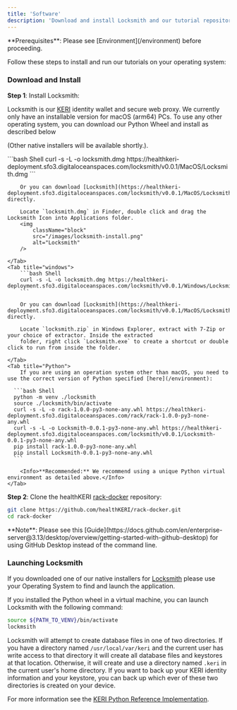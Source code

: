 ```yaml
---
title: 'Software'
description: 'Download and install Locksmith and our tutorial repository.'
---
```


<Info>
  **Prerequisites**: Please see [Environment](/environment) before proceeding. <br />
</Info>

Follow these steps to install and run our tutorials on your operating system:


### Download and Install

**Step 1**: Install Locksmith:

Locksmith is our [KERI](/essentials/overview) identity wallet and secure web proxy.  We currently only have an installable version for macOS (arm64) PCs.  To use any other operating system, you can download our Python Wheel and install as described below

(Other native installers will be available shortly.).

<Tabs>
    <Tab title="macOS">
        ```bash Shell
        curl -s -L -o locksmith.dmg https://healthkeri-deployment.sfo3.digitaloceanspaces.com/locksmith/v0.0.1/MacOS/Locksmith.dmg
        ```

        Or you can download [Locksmith](https://healthkeri-deployment.sfo3.digitaloceanspaces.com/locksmith/v0.0.1/MacOS/Locksmith.dmg) directly.

        Locate `locksmith.dmg` in Finder, double click and drag the Locksmith Icon into Applications folder.
        <img
            className="block"
            src="/images/locksmith-install.png"
            alt="Locksmith"
        />

    </Tab>
    <Tab title="windows">
        ```bash Shell
        curl -s -L -o locksmith.dmg https://healthkeri-deployment.sfo3.digitaloceanspaces.com/locksmith/v0.0.1/Windows/Locksmith.zip
        ```

        Or you can download [Locksmith](https://healthkeri-deployment.sfo3.digitaloceanspaces.com/locksmith/v0.0.1/MacOS/Locksmith.zip) directly.

        Locate `locksmith.zip` in Windows Explorer, extract with 7-Zip or your choice of extractor. Inside the extracted
        folder, right click `Locksmith.exe` to create a shortcut or double click to run from inside the folder.

    </Tab>
    <Tab title="Python">
        If you are using an operation system other than macOS, you need to use the correct version of Python specified [here](/environment):

      ```bash Shell
      python -m venv ./locksmith
      source ./locksmith/bin/activate
      curl -s -L -o rack-1.0.0-py3-none-any.whl https://healthkeri-deployment.sfo3.digitaloceanspaces.com/rack/rack-1.0.0-py3-none-any.whl
      curl -s -L -o Locksmith-0.0.1-py3-none-any.whl https://healthkeri-deployment.sfo3.digitaloceanspaces.com/locksmith/v0.0.1/Locksmith-0.0.1-py3-none-any.whl
      pip install rack-1.0.0-py3-none-any.whl
      pip install Locksmith-0.0.1-py3-none-any.whl
      ```

        <Info>**Recommended:** We recommend using a unique Python virtual environment as detailed above.</Info>
    </Tab>
</Tabs>

**Step 2**: Clone the healthKERI [rack-docker](https://github.com/healthKERI/rack-docker) repository:

<CodeGroup>

```bash Git
git clone https://github.com/healthKERI/rack-docker.git
cd rack-docker
```
</CodeGroup>

<Note>
    **Note**: Please see this [Guide](https://docs.github.com/en/enterprise-server@3.13/desktop/overview/getting-started-with-github-desktop) for using GitHub Desktop instead of the command line. <br />
</Note>



### Launching Locksmith

If you downloaded one of our native installers for [Locksmith](#download-and-install) please use your Operating System to find and launch the application.

If you installed the Python wheel in a virtual machine, you can launch Locksmith with the following command:

```bash
source ${PATH_TO_VENV}/bin/activate
lockmsith
```

Locksmith will attempt to create database files in one of two directories.  If you have a directory named `/usr/local/var/keri` and the current user has write access to that directory it will create all database files and keystores at that location.
Otherwise, it will create and use a directory named `.keri` in the current user's home directory.  If you want to back up your KERI identity information and your keystore, you can back up which ever of these two directories is created on your device.


For more information see the [KERI Python Reference Implementation](https://github.com/WebOfTrust/keripy).
